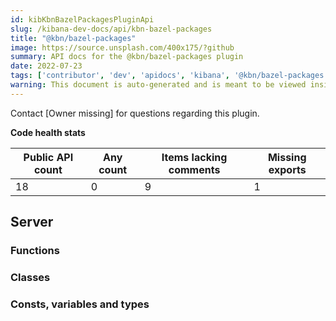 ```yaml
---
id: kibKbnBazelPackagesPluginApi
slug: /kibana-dev-docs/api/kbn-bazel-packages
title: "@kbn/bazel-packages"
image: https://source.unsplash.com/400x175/?github
summary: API docs for the @kbn/bazel-packages plugin
date: 2022-07-23
tags: ['contributor', 'dev', 'apidocs', 'kibana', '@kbn/bazel-packages']
warning: This document is auto-generated and is meant to be viewed inside our experimental, new docs system. Reach out in #docs-engineering for more info.
---
```




Contact [Owner missing] for questions regarding this plugin.

**Code health stats**

| Public API count  | Any count | Items lacking comments | Missing exports |
|-------------------|-----------|------------------------|-----------------|
| 18 | 0 | 9 | 1 |

## Server

### Functions
<DocDefinitionList data={kbnBazelPackagesObj.server.functions}/>

### Classes
<DocDefinitionList data={kbnBazelPackagesObj.server.classes}/>

### Consts, variables and types
<DocDefinitionList data={kbnBazelPackagesObj.server.misc}/>

